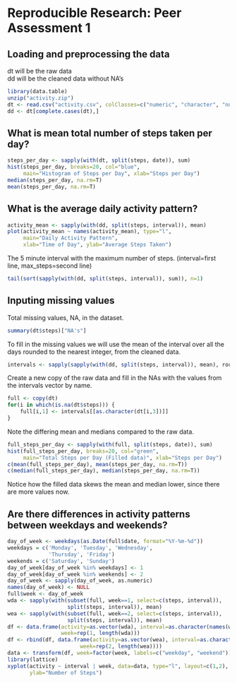 # Reproducible Research: Peer Assessment 1


## Loading and preprocessing the data
dt will be the raw data  
dd will be the cleaned data without NA's

```r
library(data.table)
unzip("activity.zip")
dt <- read.csv("activity.csv", colClasses=c("numeric", "character", "numeric"))
dd <- dt[complete.cases(dt),]
```

## What is mean total number of steps taken per day?

```r
steps_per_day <- sapply(with(dt, split(steps, date)), sum)
hist(steps_per_day, breaks=20, col="blue",
     main="Histogram of Steps per Day", xlab="Steps per Day")
median(steps_per_day, na.rm=T)
mean(steps_per_day, na.rm=T)
```

## What is the average daily activity pattern?

```r
activity_mean <- sapply(with(dd, split(steps, interval)), mean)
plot(activity_mean ~ names(activity_mean), type="l",
     main="Daily Activity Pattern",
     xlab="Time of Day", ylab="Average Steps Taken")
```

The 5 minute interval with the maximum number of steps. (interval=first line, max_steps=second line)
```r
tail(sort(sapply(with(dd, split(steps, interval)), sum)), n=1)
```

## Inputing missing values

Total missing values, NA, in the dataset.
```r
summary(dt$steps)["NA's"]
```

To fill in the missing values we will use the mean of the interval over all the
days rounded to the nearest integer, from the cleaned data.
```r
intervals <- sapply(sapply(with(dd, split(steps, interval)), mean), round)
```

Create a new copy of the raw data and fill in the NAs with the values from the
intervals vector by name.
```r
full <- copy(dt)
for(i in which(is.na(dt$steps))) {
    full[i,1] <- intervals[[as.character(dt[i,3])]]
}
```

Note the differing mean and medians compared to the raw data.
```r
full_steps_per_day <- sapply(with(full, split(steps, date)), sum)
hist(full_steps_per_day, breaks=20, col="green",
     main="Total Steps per Day (Filled data)", xlab="Steps per Day")
c(mean(full_steps_per_day), mean(steps_per_day, na.rm=T))
c(median(full_steps_per_day), median(steps_per_day, na.rm=T))
```

Notice how the filled data skews the mean and median lower, since there are more values now.

## Are there differences in activity patterns between weekdays and weekends?

```r
day_of_week <- weekdays(as.Date(full$date, format="%Y-%m-%d"))
weekdays = c('Monday', 'Tuesday', 'Wednesday',
             'Thursday', 'Friday')
weekends = c('Saturday', 'Sunday')
day_of_week[day_of_week %in% weekdays] <- 1
day_of_week[day_of_week %in% weekends] <- 2
day_of_week <- sapply(day_of_week, as.numeric)
names(day_of_week) <- NULL
full$week <- day_of_week
wda <- sapply(with(subset(full, week==1, select=c(steps, interval)),
                   split(steps, interval)), mean)
wea <- sapply(with(subset(full, week==2, select=c(steps, interval)),
                   split(steps, interval)), mean)
df <- data.frame(activity=as.vector(wda), interval=as.character(names(wda)),
                 week=rep(1, length(wda)))
df <- rbind(df, data.frame(activity=as.vector(wea), interval=as.character(names(wea)),
                       week=rep(2, length(wea))))
data <- transform(df, week=factor(week, labels=c("weekday", "weekend")))
library(lattice)
xyplot(activity ~ interval | week, data=data, type="l", layout=c(1,2),
       ylab="Number of Steps")
```